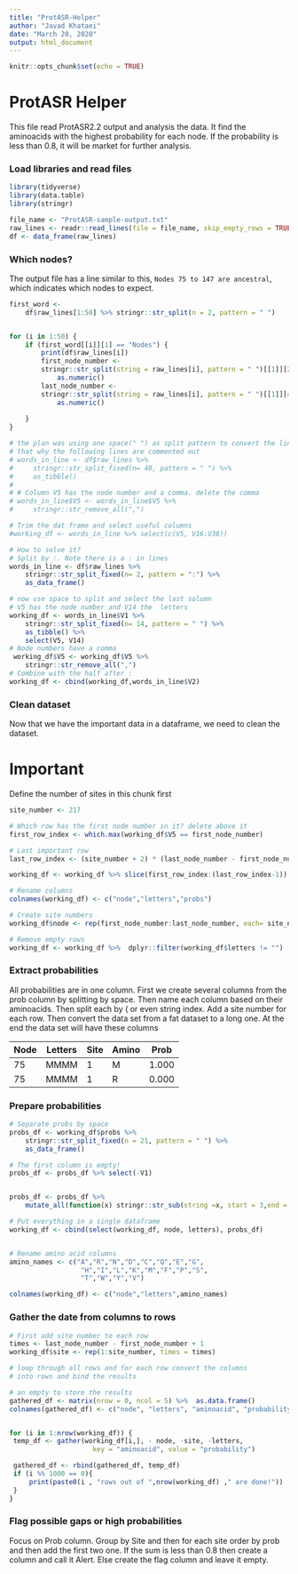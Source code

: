 ```yaml
---
title: "ProtASR-Helper"
author: "Javad Khataei"
date: "March 20, 2020"
output: html_document
---
```


```r
knitr::opts_chunk$set(echo = TRUE)
```

# ProtASR Helper  
This file read ProtASR2.2 output and analysis the data. It find the aminoacids with the highest probability for each node. If the probability is less than 0.8, it will be market for further analysis.


### Load libraries and read files
```r
library(tidyverse)
library(data.table)
library(stringr)

```


```r
file_name <- "ProtASR-sample-output.txt"
raw_lines <- readr::read_lines(file = file_name, skip_empty_rows = TRUE)
df <- data_frame(raw_lines)
```

### Which nodes?
The output file has a line similar to this, `Nodes 75 to 147 are ancestral`, which indicates which nodes to expect. 

```r
first_word <-
    df$raw_lines[1:50] %>% stringr::str_split(n = 2, pattern = " ")


for (i in 1:50) {
    if (first_word[[i]][1] == "Nodes") {
        print(df$raw_lines[i])
        first_node_number <-
        stringr::str_split(string = raw_lines[i], pattern = " ")[[1]][2] %>%  
            as.numeric()
        last_node_number <-
        stringr::str_split(string = raw_lines[i], pattern = " ")[[1]][4] %>%  
            as.numeric()
        
    }
}
```


```r
# the plan was using one space(" ") as split pattern to convert the line to a series of colums but the number of  spaces changes in lines. The "site" increase and that reduces the spaces so can't use space to split.
# that why the following lines are commented out
# words_in_line <- df$raw_lines %>%
#     stringr::str_split_fixed(n= 40, pattern = " ") %>% 
#     as_tibble()
# 
# # Column V5 has the node number and a comma. delete the comma
# words_in_line$V5 <- words_in_line$V5 %>%
#     stringr::str_remove_all(",") 

# Trim the dat frame and select useful columns
#working_df <- words_in_line %>% select(c(V5, V16:V38))

# How to solve it?
# Split by :. Note there is a : in lines
words_in_line <- df$raw_lines %>%
    stringr::str_split_fixed(n= 2, pattern = ":") %>%
    as_data_frame()

# now use space to split and select the last solumn
# V5 has the node number and V14 the  letters
working_df <- words_in_line$V1 %>%
    stringr::str_split_fixed(n= 14, pattern = " ") %>%
    as_tibble() %>% 
    select(V5, V14)
# Node numbers have a comma
 working_df$V5 <- working_df$V5 %>%
    stringr::str_remove_all(",")
# Combine with the half after :
working_df <- cbind(working_df,words_in_line$V2)

```


### Clean dataset
Now that we have the important data in a dataframe, we need to clean the dataset.

# Important
Define the number of sites in this chunk first 

```r
site_number <- 217
```

```r
# Which row has the first node number in it? delete above it
first_row_index <- which.max(working_df$V5 == first_node_number)

# Last important row
last_row_index <- (site_number + 2) * (last_node_number - first_node_number + 1) + first_row_index

working_df <- working_df %>% slice(first_row_index:(last_row_index-1))

# Rename columns
colnames(working_df) <- c("node","letters","probs")

# Create site numbers
working_df$node <- rep(first_node_number:last_node_number, each= site_number + 2)

# Remove empty rows
working_df <- working_df %>%  dplyr::filter(working_df$letters != "") 
```


### Extract probabilities

All probabilities are in one column. First we create several columns from the prob column by splitting by space. Then name each column based on their aminoacids. Then split each by ( or even string index. Add a site number for each row. Then convert the data set from a fat dataset to a long one. At the end the data set will have these columns

|Node   |Letters    |Site    |Amino   |Prob   |
|-------|-----------|--------|--------|-------|
|75     |MMMM       |1       |M       |1.000  |
|75     |MMMM       |1       |R       |0.000  |


### Prepare probabilities

```r
# Separate probs by space
probs_df <- working_df$probs %>%
    stringr::str_split_fixed(n = 21, pattern = " ") %>%
    as_data_frame()

# The first column is empty!
probs_df <- probs_df %>% select(-V1) 


probs_df <- probs_df %>%
    mutate_all(function(x) stringr::str_sub(string =x, start = 3,end = 7))

# Put everything in a single dataframe
working_df <- cbind(select(working_df, node, letters), probs_df)


# Rename amino acid columns
amino_names <- c("A","R","N","D","C","Q","E","G",
                  "H","I","L","K","M","F","P","S",
                  "T","W","Y","V")

colnames(working_df) <- c("node","letters",amino_names)

```

### Gather the date from columns to rows
```r
# First add site number to each row
times <- last_node_number - first_node_number + 1
working_df$site <- rep(1:site_number, times = times)

# loop through all rows and for each row convert the columns
# into rows and bind the results

# an empty to store the results
gathered_df <- matrix(nrow = 0, ncol = 5) %>%  as.data.frame()
colnames(gathered_df) <- c("node", "letters", "aminoacid", "probability", "site")


for (i in 1:nrow(working_df)) {
 temp_df <- gather(working_df[i,], - node, -site, -letters,
                     key = "aminoacid", value = "probability") 

 gathered_df <- rbind(gathered_df, temp_df)
 if (i %% 1000 == 0){
     print(paste0(i , "rows out of ",nrow(working_df) ," are done!"))
 }
}


```


### Flag possible gaps or high probabilities

Focus on Prob column. Group by Site and then for each site order by prob and then add the first two one. If the sum is less than 0.8 then create a column and call it Alert. Else create the flag column and leave it empty.





